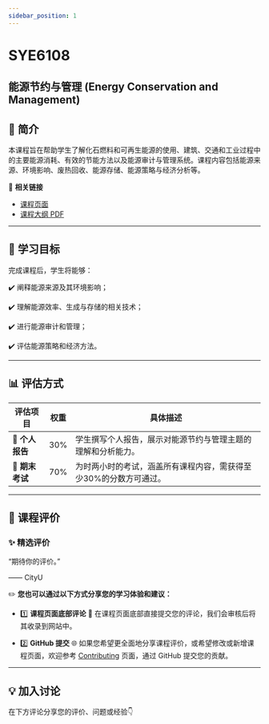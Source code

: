 ```yaml
---
sidebar_position: 1
---
```


# SYE6108
## 能源节约与管理 (Energy Conservation and Management)

## **📘 简介**
本课程旨在帮助学生了解化石燃料和可再生能源的使用、建筑、交通和工业过程中的主要能源消耗、有效的节能方法以及能源审计与管理系统。课程内容包括能源来源、环境影响、废热回收、能源存储、能源策略与经济分析等。

🔗 **相关链接**
- [课程页面](https://www.cityu.edu.hk/catalogue/pg/202425/course/SYE6108.htm)
- [课程大纲 PDF](https://www.cityu.edu.hk/catalogue/pg/202425/course/SYE6108.pdf)

---

## **🎯 学习目标**

完成课程后，学生将能够：

✔️ 阐释能源来源及其环境影响；

✔️ 理解能源效率、生成与存储的相关技术；

✔️ 进行能源审计和管理；

✔️ 评估能源策略和经济方法。

---

## **📊 评估方式**

| **评估项目**        | **权重** | **具体描述**                                                                                       |
|--------------------|---------|---------------------------------------------------------------------------------------------------|
| **📂 个人报告**      | 30%      | 学生撰写个人报告，展示对能源节约与管理主题的理解和分析能力。                                             |
| **📝 期末考试**      | 70%      | 为时两小时的考试，涵盖所有课程内容，需获得至少30%的分数方可通过。                                          |

---

## **💬 课程评价**

### ✨ **精选评价**
<div className={commentStyles.commentBox}>
    <p className={commentStyles.commentText}>
        “期待你的评价。”
    </p>
    <p className={commentStyles.commentAuthor}>—— CityU</p>
</div>

✏️ **您也可以通过以下方式分享您的学习体验和建议：**

- 1️⃣ **课程页面底部评论**
💬 在课程页面底部直接提交您的评论，我们会审核后将其收录到网站中。

- 2️⃣ **GitHub 提交**
🌐 如果您希望更全面地分享课程评价，或希望修改或新增课程页面，欢迎参考 [Contributing](https://penjc.github.io/cityU-navigator/contributing) 页面，通过 GitHub 提交您的贡献。

---

## **💡 加入讨论**

在下方评论分享您的评价、问题或经验👇
<Utterances />